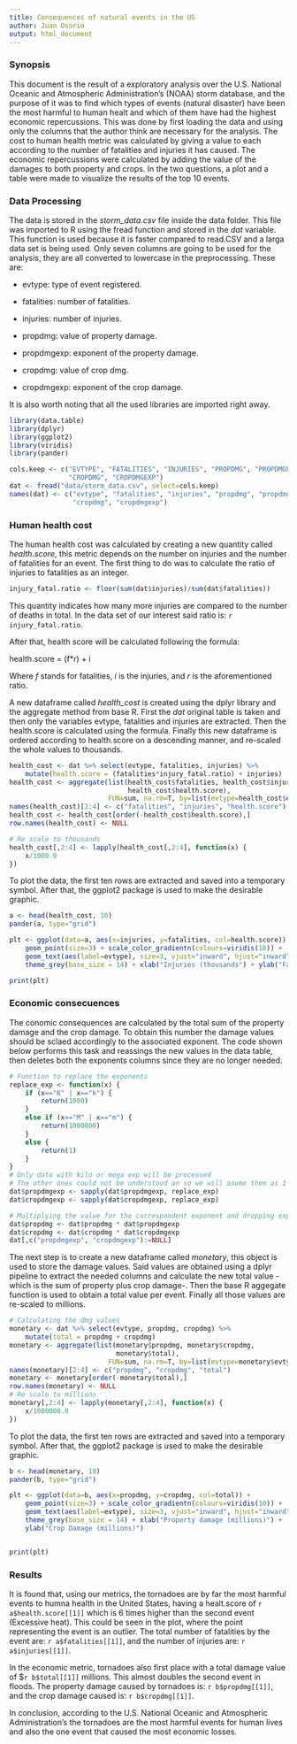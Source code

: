 ```yaml
---
title: Consequences of natural events in the US
author: Juan Osorio
output: html_document
---
```


### Synopsis

This document is the result of a exploratory analysis over the U.S. National Oceanic and Atmospheric Administration's (NOAA) storm database, and the purpose of it was to find which types of events (natural disaster) have been the most harmful to human healt and which of them have had the highest economic repercussions. This was done by first loading the data and using only the columns that the author think are necessary for the analysis. The cost to human health metric was calculated by giving a value to each according to the number of fatalities and injuries it has caused. The economic repercussions were calculated by adding the value of the damages to both property and crops. In the two questions, a plot and a table were made to visualize the results of the top 10 events.

### Data Processing

The data is stored in the *storm_data.csv* file inside the data folder. This file was imported to R using the fread function and stored in the *dat* variable. This function is used because it is faster compared to read.CSV and a larga data set is being used. Only seven columns are going to be used for the analysis, they are all converted to lowercase in the preprocessing. These are:

* evtype: type of event registered.

* fatalities: number of fatalities.
* injuries: number of  injuries.
* propdmg: value of property damage.
* propdmgexp: exponent of the property damage.
* cropdmg: value of crop dmg.
* cropdmgexp: exponent of the crop damage.

It is also worth noting that all the used libraries are imported right away.

```r
library(data.table)
library(dplyr)
library(ggplot2)
library(viridis)
library(pander)
```


```r
cols.keep <- c("EVTYPE", "FATALITIES", "INJURIES", "PROPDMG", "PROPDMGEXP",
               "CROPDMG", "CROPDMGEXP") 
dat <- fread("data/storm_data.csv", select=cols.keep)
names(dat) <- c("evtype", "fatalities", "injuries", "propdmg", "propdmgexp",
                "cropdmg", "cropdmgexp")
```


### Human health cost

The human health cost was calculated by creating a new quantity called *health.score*, this metric depends on the number on injuries and the number of fatalities for an event. The first thing to do was to calculate the ratio of injuries to fatalities as an integer.

```r
injury_fatal.ratio <- floor(sum(dat$injuries)/sum(dat$fatalities))

```

This quantity indicates how many more injuries are compared to the number of deaths in total. In the data set of our interest said ratio is: `r injury_fatal.ratio`.

After that, health score will be calculated following the formula:

health.score = (f*r) + i

Where $f$ stands for fatalities, $i$ is the injuries, and $r$ is the aforementioned ratio.  


A new dataframe called *health_cost* is created using the dplyr library and the aggregate method from base R. First the *dat* original table is taken and then only the variables evtype, fatalities and injuries are extracted. Then the health.score is calculated using the formula. Finally this new dataframe is ordered according to health.score on a descending manner, and re-scaled the whole values to thousands.

```r
health_cost <- dat %>% select(evtype, fatalities, injuries) %>%
    mutate(health.score = (fatalities*injury_fatal.ratio) + injuries)
health_cost <- aggregate(list(health_cost$fatalities, health_cost$injuries,
                              health_cost$health.score),
                         FUN=sum, na.rm=T, by=list(evtype=health_cost$evtype))
names(health_cost)[2:4] <- c("fatalities", "injuries", "health.score")
health_cost <- health_cost[order(-health_cost$health.score),]
row.names(health_cost) <- NULL

# Re scale to thousands
health_cost[,2:4] <- lapply(health_cost[,2:4], function(x) {
    x/1000.0
})
```

To plot the data, the first ten rows are extracted and saved into a temporary symbol. After that, the ggplot2 package is used to make the desirable graphic.

```r
a <- head(health_cost, 10)
pander(a, type="grid")
```

```r
plt <- ggplot(data=a, aes(x=injuries, y=fatalities, col=health.score)) +
    geom_point(size=3) + scale_color_gradientn(colours=viridis(10)) +
    geom_text(aes(label=evtype), size=3, vjust="inward", hjust="inward") +
    theme_grey(base_size = 14) + xlab("Injuries (thousands") + ylab("Fatalities (thousands)")

print(plt)

```

### Economic consecuences

The conomic consequences are calculated by the total sum of the property damage and the crop damage. To obtain this number the damage values should be sclaed accordingly to the associated exponent. The code shown below performs this task and reassings the new values in the data table, then deletes both the exponents columns since they are no longer needed.

```r
# Function to replace the exponents
replace_exp <- function(x) {
    if (x=="K" | x=="k") {
        return(1000)
    }
    else if (x=="M" | x=="m") {
        return(1000000)
    }
    else {
        return(1)
    }
}
# Only data with kilo or mega exp will be processed
# The other ones could not be understood an so we will asume them as 1
dat$propdmgexp <- sapply(dat$propdmgexp, replace_exp)
dat$cropdmgexp <- sapply(dat$cropdmgexp, replace_exp)

# Multiplying the value for the correspondent exponent and dropping exp columns
dat$propdmg <- dat$propdmg * dat$propdmgexp
dat$cropdmg <- dat$cropdmg * dat$cropdmgexp
dat[,c("propdmgexp", "cropdmgexp"):=NULL]

```

The next step is to create a new dataframe called *monetary*, this object is used to store the damage values. Said values are obtained using a dplyr pipeline to extract the needed columns and calculate the new total value -which is the sum of property plus crop damage-. Then the base R aggegate function is used to obtain a total value per event. Finally all those values are re-scaled to millions.

```r
# Calculating the dmg values
monetary <- dat %>% select(evtype, propdmg, cropdmg) %>%
    mutate(total = propdmg + cropdmg)
monetary <- aggregate(list(monetary$propdmg, monetary$cropdmg,
                           monetary$total),
                         FUN=sum, na.rm=T, by=list(evtype=monetary$evtype))
names(monetary)[2:4] <- c("propdmg", "cropdmg", "total")
monetary <- monetary[order(-monetary$total),]
row.names(monetary) <- NULL
# Re scale to millions
monetary[,2:4] <- lapply(monetary[,2:4], function(x) {
    x/1000000.0
})
```

To plot the data, the first ten rows are extracted and saved into a temporary symbol. After that, the ggplot2 package is used to make the desirable graphic.

```r
b <- head(monetary, 10)
pander(b, type="grid")
```

```r
plt <- ggplot(data=b, aes(x=propdmg, y=cropdmg, col=total)) +
    geom_point(size=3) + scale_color_gradientn(colours=viridis(10)) +
    geom_text(aes(label=evtype), size=3, vjust="inward", hjust="inward") +
    theme_grey(base_size = 14) + xlab("Property damage (millions)") +
    ylab("Crop Damage (millions)")


print(plt)
```

### Results

It is found that, using our metrics, the tornadoes are by far the most harmful events to humna health in the United States, having a healt.score of `r a$health.score[[1]]` which is 6 times higher than the second event (Excessive heat). This could be seen in the plot, where the point representing the event is an outlier. The total number of fatalities by the event are: `r a$fatalities[[1]]`, and the number of injuries are: `r a$injuries[[1]]`.

In the economic metric, tornadoes also first place with a total damage value of \$`r b$total[[1]]` millions. This almost doubles the second event in floods. The property damage caused by tornadoes is: `r b$propdmg[[1]]`, and the crop damage caused is: `r b$cropdmg[[1]]`.

In conclusion, according to the U.S. National Oceanic and Atmospheric Administration's the tornadoes are the most harmful events for human lives and also the one event that caused the most economic losses.